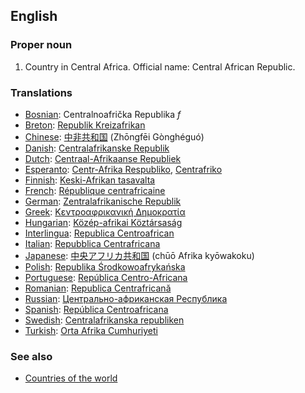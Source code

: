 ==English==

===Proper noun===

# Country in Central Africa. Official name: Central African Republic.
===Translations===
*[[Bosnian]]: Centralnoafrička Republika ''f''
*[[Breton]]: [[Republik Kreizafrikan]]
*[[Chinese]]: [[中非共和国]] (Zhōngfēi Gònghéguó)
*[[Danish]]: [[Centralafrikanske Republik]]
*[[Dutch]]: [[Centraal-Afrikaanse Republiek]]
*[[Esperanto]]: [[Centr-Afrika Respubliko]], [[Centrafriko]]
*[[Finnish]]: [[Keski-Afrikan tasavalta]]
*[[French]]: [[République centrafricaine]]
*[[German]]: [[Zentralafrikanische Republik]]
*[[Greek]]: [[Κεντροαφρικανική Δημοκρατία]]
*[[Hungarian]]: [[Közép-afrikai Köztársaság]]
*[[Interlingua]]: [[Republica Centroafrican]]
*[[Italian]]: [[Repubblica Centrafricana]]
*[[Japanese]]: [[中央アフリカ共和国]] (chūō Afrika kyōwakoku)
*[[Polish]]: [[Republika Środkowoafrykańska]]
*[[Portuguese]]: [[República Centro-Africana]]
*[[Romanian]]: [[Republica Centrafricană]]
*[[Russian]]: [[Центрально-африканская Республика]]
*[[Spanish]]: [[República Centroafricana]]
*[[Swedish]]: [[Centralafrikanska republiken]]
*[[Turkish]]: [[Orta Afrika Cumhuriyeti]]

===See also===
*[[Countries of the world]]
